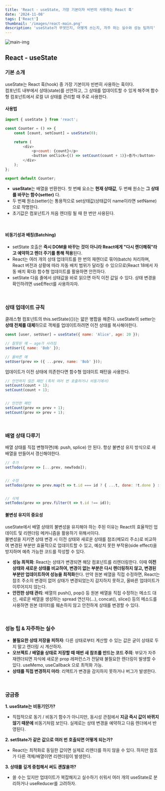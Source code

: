 ```yaml
---
title: 'React - useState, 가장 기본이자 비번히 사용하는 React 훅'
date: '2024-11-08'
tags: ['React']
thumbnail: '/images/react-main.png'
description: 'useState가 무엇인지, 어떻게 쓰는지, 자주 하는 실수와 성능 팁까지'
---
```


<img src="/images/react-main.png" alt="main-img" className="rounded-xl" />
<br />

## React - useState

### 기본 소개

useState는 React 훅(hook) 중 가장 기본이자 빈번히 사용하는 훅이다.<br />
컴포넌트 내부에서 상태(state)를 선언하고, 그 상태를 업데이트할 수 있게 해주며 함수형 컴포넌트에서 로컬 UI 상태를 관리할 때 주로 사용한다.
<br />

#### 사용법

```javascript
import { useState } from 'react';

const Counter = () => {
    const [count, setCount] = useState(0);

    return (
        <div>
            <p>count: {count}</p>
            <button onClick={() => setCount(count + 1)}>증가</button>
        </div>
    );
};

export default Counter;
```
- **useState**는 배열을 반환한다. 첫 번째 요소는 **현재 상태값**, 두 번째 원소는 **그 상태를 바꾸는 함수(setter)** 다.
- 두 번째 원소(setter)는 통용적으로 set상태값(상태값이 name이라면 setName)으로 작명한다.
- 초기값은 컴포넌트가 처음 렌더링 될 때 한 번만 사용된다.
<br />

#### 비동기성과 배칭(Batching)

- setState 호출은 **즉시 DOM을 바꾸는 것이 아니라 React에게 "다시 렌더해줘"라고 예약하고 렌더 주기를 통해 적용**된다.<br />
- React는 여러 개의 상태 업데이트를 한 번의 재렌더로 묶어(batch) 처리하며, React 버전과 상황에 따라 자동 배치 범위가 달라질 수 있으므로(React 18에서 자동 배치 확대) 함수형 업데이트를 활용하면 안전하다.<br />
- setState 다음 줄에서 상태값을 바로 읽으면 아직 이전 값일 수 있다. 상태 변경을 확인하려면 useEffect를 사용하자자.
<br />

### 상태 업데이트 규칙

클래스형 컴포넌트의 this.setState({})는 얇은 병합을 해준다. useState의 setter는 **상태 전체를 대체**하므로 객체를 업데이트하려면 이전 상태를 복사해야한다.
```javascript
const [user, setUser] = useState({ name: 'Alice', age: 20 });

// 잘못된 예 — age가 사라짐
setUser({ name: 'Bob' });

// 올바른 예
setUser(prev => ({ ...prev, name: 'Bob' }));
```

업데이트가 이전 상태에 의존한다면 함수형 업데이트 패턴을 사용한다.
```javascript
// 안전하지 않은 패턴 (특히 여러 번 호출하거나 비동기에서)
setCount(count + 1);
setCount(count + 1);


// 안전한 패턴
setCount(prev => prev + 1);
setCount(prev => prev + 1);
```
<br />

### 배열 상태 다루기

배열 상태를 직접 변형하면(예: push, splice) 안 된다. 항상 불변성 유지 방식으로 새 배열을 만들어서 갱신해야한다.
```javascript
// 추가
setTodos(prev => [...prev, newTodo]);


// 수정
setTodos(prev => prev.map(t => t.id === id ? { ...t, done: !t.done } : t));


// 삭제
setTodos(prev => prev.filter(t => t.id !== id));
```

#### 불변성 유지의 중요성

useState에서 배열 상태의 불변성을 유지해야 하는 주된 이유는 React의 효율적인 업데이트 및 리렌더링 메커니즘을 활용하기 위해서이다.<br />
불변성을 지키면 상태 변경 시 이전 상태와 새로운 상태를 참조(메모리 주소)로 비교하여 변경된 부분만 효율적으로 업데이트할 수 있고, 예상치 못한 부작용(side effect)을 방지하며 예측 가능한 코드를 작성할 수 있다.

- **성능 최적화**: React는 상태가 변경되면 해당 컴포넌트를 리렌더링한다.
이때 **이전 상태와 새로운 상태를 비교하여, 변경이 없는 부분은 다시 렌더링하지 않고, 변경된 부분만 업데이트하여 성능을 최적화**한다.
만약 원본 배열을 직접 수정하면, React는 참조 주소의 변경이 없어 상태가 변경되었는지 감지하지 못하고, 올바른 업데이트가 이루어지지 않는다.
- **안전한 상태 관리**: 배열의 push(), pop() 등 원본 배열을 직접 수정하는 메소드 대신, 새로운 배열을 생성하는 spread 연산자(...), concat(), slice() 등의 메소드를 사용하면 원본 데이터를 훼손하지 않고 안전하게 상태를 변경할 수 있다.
<br />

### 성능 팁 & 자주하는 실수

- **불필요한 상태 저장을 피하자**: 다른 상태로부터 계산할 수 있는 값은 굳이 상태로 두지 말고 렌더링 시 계산하자.
- **오브젝트 / 배열을 상태로 저장할 때 매번 새 참조를 만드는 코드 주의**: 부모가 자주 재렌더되면 자식에 새로운 prop 레퍼런스가 전달돼 불필요한 렌더링이 발생할 수 있다. useMemo, useCallback 으로 최적화 가능.
- **상태를 직접 변경하지 마라**: 리액트가 변경을 감지하지 못하거나 버그가 발생한다.
<br />

### 궁금증

**1. useState는 비동기인가?**
- 직접적으로 동기 / 비동기 함수가 아니지만, 동시성 관점에서 **지금 즉시 값이 바뀌지 않기 때문에** 비동기처럼 보인다. 실제로는 상태 변경을 예약하고 다음 렌더에서 반영된다.

**2. setState가 같은 값으로 여러 번 호출되면 어떻게 되는가?**
- React는 최적화로 동일한 값이면 실제로 리렌더를 하지 않을 수 있다. 하지만 참조가 다른 객체/배열이면 리렌더링이 발생한다.

**3. 상태를 깊게 중첩해서 써도 괜찮을까?**
- 쓸 수는 있지만 업데이트가 복잡해지고 실수하기 쉬워서 여러 개의 useState로 분리하거나 useReducer를 고려하자.